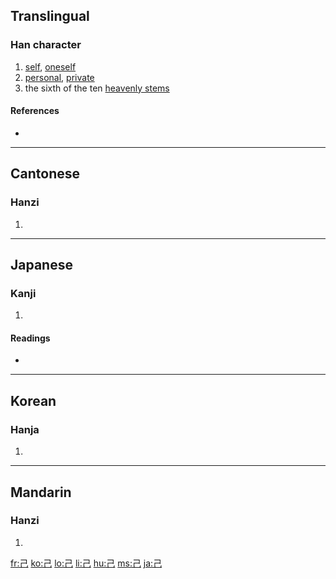 ==Translingual==

{{Han stroke|[[Image:己-order.gif]]}}

===Han character===
{{Han char|rn=49|rad=己|as=00|sn=3|four=1771<sub>7</sub>|canj=尸山 (SU)}}

# [[self]], [[oneself]]
# [[personal]], [[private]]
# the sixth of the ten [[w:Heavenly Stems|heavenly stems]]

====References====
* {{Han ref|kx=0326.090|dkj=08742|dj=0630.100|hdz=20983.050|uh=5DF1|ud=24049|bh=A476|bd=42102}}

----

==Cantonese==

===Hanzi===
{{yue-hanzi|jyut=[[gei2]]|y=[[gei2]]}}

# {{defn|Cantonese}}

----

==Japanese==

===Kanji===
{{ja-kanji|grade=6|rs=己00}}

# {{defn|Japanese}}

====Readings====

* {{ja-readings|on=[[き]] (ki), [[こ]] (ko)|kun=[[おのれ]] (onore), [[つちのと]] (tsuchinoto)}}

----

==Korean==

===Hanja===
{{ko-hanja|hangeul=기|rv=gi|mr=ki}}

# {{defn|Korean}}

----

==Mandarin==

===Hanzi===
{{cmn-hanzi|pin=[[jǐ]] ([[ji3]])|wg=chi<sup>3</sup>}}

# {{defn|Mandarin}}

[[fr:己]]
[[ko:己]]
[[lo:己]]
[[li:己]]
[[hu:己]]
[[ms:己]]
[[ja:己]]